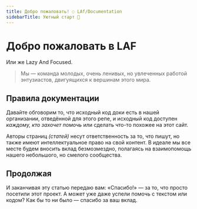 ```yaml
---
title: Добро пожаловать! ◌ LAf/Documentation
sidebarTitle: Уютный старт 🤗
---
```


# Добро пожаловать в LAF

Или же Lazy And Focused.

> Мы — команда молодых, очень ленивых, но
> увлеченных работой энтузиастов, двигуящихся к вершинам этого мира.

## Правила документации

Давайте обговорим то, что исходный код доки есть в нашей организании,
отведённой для этого репе, и исходный код доступен _каждому, кто
захочет помочь_ или сделать что-то похожее на этот сайт.

Авторы страниц _(статей)_ несут ответственность за то, что пишут, но
также имеют интеллектуальное право на свой контент. В идеале мы все
месте будем вносить вклад безмозмездно, полагаясь на взаимопомощь
нашего небольшого, но смелого сообщества.

## Продолжая

И заканчивая эту статью передаю вам: «Спасибо!» — за то, что просто
посетили этот проект. А может уже даже успели помочь с текстом или
кодом? Как бы то ни было — спасибо за ваш вклад.
